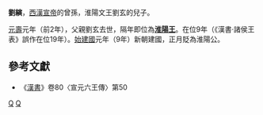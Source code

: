 '''劉縯'''{{BD||？|？||catIdx=L}}，[[西漢|西漢]][[漢宣帝|宣帝]]的曾孫，淮陽文王劉玄的兒子。

[[元壽|元壽]]元年（前2年），父親劉玄去世，隔年即位為'''[[淮陽王|淮陽王]]'''。在位9年（《漢書·諸侯王表》誤作在位19年）。[[始建國|始建國]]元年（9年）新朝建國，正月貶為淮陽公。

==參考文獻==
*《[[漢書|漢書]]》卷80〈宣元六王傳〉第50

{{start box}}
{{s-hou|淮陽王世系|前？年|？月？日|？年|？月？日|漢宣帝世系}}
{{s-roy}}
{{s-before|首任|前一相同頭銜：淮陽文王[[劉玄_(淮陽王)|劉玄]]}}
{{s-title|[[淮陽王|淮陽王]]|任職期間:前1年—8年}}
{{s-after|無}}
{{end box}}
{{西漢諸侯王}}
[[Category:西漢諸侯王|Q]]
[[Category:劉姓|Q]]